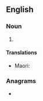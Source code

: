 ==English==

===Noun===
{{head|en|noun form}}

# {{plural of|en|rootlet}}

====Translations====
{{trans-top|}}
* Maori: {{t|mi|wekeweke}}
{{trans-mid}}
{{trans-bottom}}

===Anagrams===
* {{anagrams|en|a=eloorstt|tool-rest|toolrest|tootlers}}